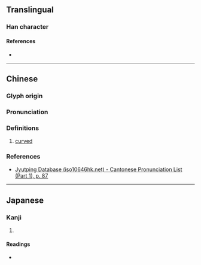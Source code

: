 {{character info}}
==Translingual==

===Han character===
{{Han char|rn=32|rad=土|as=08|sn=11|four=49112|canj=GFQU|ids=⿰土卷}}

====References====
* {{Han ref|kx=0230.260|dkj=05164|dj=0466.320|hdz=10455.030|uh=57E2|ud=22498|bh=D4AF|bd=54447}}

----

==Chinese==
{{zh-forms}}

===Glyph origin===
{{Han etym}}

===Pronunciation===
{{zh-pron
|m=juǎn,quán
|c=gyun3
|mc=y
|oc=y
|cat=adj
}}

===Definitions===
{{zh-hanzi}}

# {{lb|zh|literary}} [[curved]]

===References===
* [http://www.iso10646hk.net/jp/document/download.jsp Jyutping Database (iso10646hk.net) - Cantonese Pronunciation List (Part 1), p. 87]

----

==Japanese==

===Kanji===
{{ja-kanji|grade=|rs=土08}}

# {{rfdef|ja|sort=土08}}

====Readings====
* {{ja-readings|on=[[けん]] (ken)|kun=[[くま]] (kuma)}}